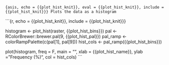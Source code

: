 ```{asis, echo = {{plot_hist_knit}}, eval = {{plot_hist_knit}}, include = {{plot_hist_knit}}}
Plots the data as a histogram
```

```{r, echo = {{plot_hist_knit}}, include = {{plot_hist_knit}}}

histogram <- plot_hist(raster, {{plot_hist_bins}})
pal <- RColorBrewer::brewer.pal(9, {{plot_hist_pal}})
pal_ramp <- colorRampPalette(c(pal[1], pal[9]))
hist_cols <- pal_ramp({{plot_hist_bins}})

plot(histogram, freq = F, main = "", xlab = {{plot_hist_name}}, ylab = "Frequency (%)", col = hist_cols)
```
